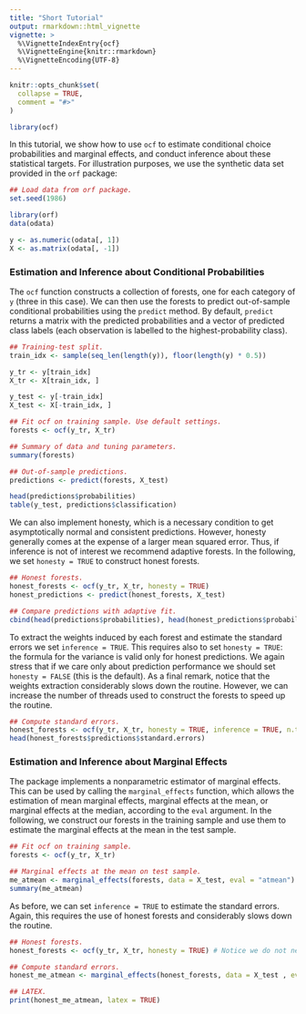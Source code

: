 ```yaml
---
title: "Short Tutorial"
output: rmarkdown::html_vignette
vignette: >
  %\VignetteIndexEntry{ocf}
  %\VignetteEngine{knitr::rmarkdown}
  %\VignetteEncoding{UTF-8}
---
```


```r
knitr::opts_chunk$set(
  collapse = TRUE,
  comment = "#>"
)

library(ocf)
```

In this tutorial, we show how to use `ocf` to estimate conditional choice probabilities and marginal effects, and conduct inference about these statistical targets. For illustration purposes, we use the synthetic data set provided in the `orf` package:

```r
## Load data from orf package.
set.seed(1986)

library(orf)
data(odata)

y <- as.numeric(odata[, 1])
X <- as.matrix(odata[, -1])
```

### Estimation and Inference about Conditional Probabilities
The `ocf` function constructs a collection of forests, one for each category of `y` (three in this case). We can then use the forests to predict out-of-sample conditional probabilities using the `predict` method. By default, `predict` returns a matrix with the predicted probabilities and a vector of predicted class labels (each observation is labelled to the highest-probability class). 

```r
## Training-test split.
train_idx <- sample(seq_len(length(y)), floor(length(y) * 0.5))

y_tr <- y[train_idx]
X_tr <- X[train_idx, ]

y_test <- y[-train_idx]
X_test <- X[-train_idx, ]

## Fit ocf on training sample. Use default settings.
forests <- ocf(y_tr, X_tr)

## Summary of data and tuning parameters.
summary(forests)

## Out-of-sample predictions.
predictions <- predict(forests, X_test)

head(predictions$probabilities)
table(y_test, predictions$classification)
```

We can also implement honesty, which is a necessary condition to get asymptotically normal and consistent predictions. However, honesty generally comes at the expense of a larger mean squared error. Thus, if inference is not of interest we recommend adaptive forests. In the following, we set `honesty = TRUE` to construct honest forests.

```r
## Honest forests.
honest_forests <- ocf(y_tr, X_tr, honesty = TRUE)
honest_predictions <- predict(honest_forests, X_test)

## Compare predictions with adaptive fit.
cbind(head(predictions$probabilities), head(honest_predictions$probabilities))
```

To extract the weights induced by each forest and estimate the standard errors we set `inference = TRUE`. This requires also to set `honesty = TRUE`: the formula for the variance is valid only for honest predictions. We again stress that if we care only about prediction performance we should set `honesty = FALSE` (this is the default). As a final remark, notice that the weights extraction considerably slows down the routine. However, we can increase the number of threads used to construct the forests to speed up the routine.

```r
## Compute standard errors.
honest_forests <- ocf(y_tr, X_tr, honesty = TRUE, inference = TRUE, n.threads = 0) # Zero corresponds to the number of CPUs available.
head(honest_forests$predictions$standard.errors)
```

### Estimation and Inference about Marginal Effects
The package implements a nonparametric estimator of marginal effects. This can be used by calling the `marginal_effects` function, which allows the estimation of mean marginal effects, marginal effects at the mean, or marginal effects at the median, according to the `eval` argument. In the following, we construct our forests in the training sample and use them to estimate the marginal effects at the mean in the test sample.

```r
## Fit ocf on training sample.
forests <- ocf(y_tr, X_tr)

## Marginal effects at the mean on test sample.
me_atmean <- marginal_effects(forests, data = X_test, eval = "atmean")
summary(me_atmean)
```

As before, we can set `inference = TRUE` to estimate the standard errors. Again, this requires the use of honest forests and considerably slows down the routine.

```r
## Honest forests.
honest_forests <- ocf(y_tr, X_tr, honesty = TRUE) # Notice we do not need inference here!

## Compute standard errors.
honest_me_atmean <- marginal_effects(honest_forests, data = X_test , eval = "atmean", inference = TRUE)

## LATEX.
print(honest_me_atmean, latex = TRUE)
```

